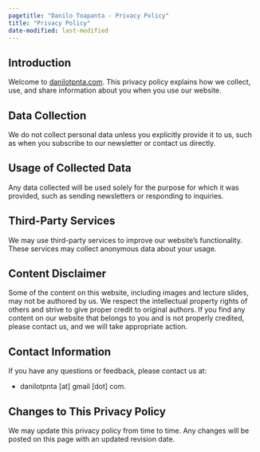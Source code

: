 ```yaml
---
pagetitle: "Danilo Toapanta - Privacy Policy"
title: "Privacy Policy"
date-modified: last-modified
---
```


## Introduction
Welcome to [danilotpnta.com](https://www.danilotpnta.com/). This privacy policy explains how we collect, use, and share information about you when you use our website.

## Data Collection
We do not collect personal data unless you explicitly provide it to us, such as when you subscribe to our newsletter or contact us directly.

## Usage of Collected Data
Any data collected will be used solely for the purpose for which it was provided, such as sending newsletters or responding to inquiries.

## Third-Party Services
We may use third-party services to improve our website's functionality. These services may collect anonymous data about your usage.

## Content Disclaimer
Some of the content on this website, including images and lecture slides, may not be authored by us. We respect the intellectual property rights of others and strive to give proper credit to original authors. If you find any content on our website that belongs to you and is not properly credited, please contact us, and we will take appropriate action.

## Contact Information
If you have any questions or feedback, please contact us at:

- danilotpnta [at] gmail [dot] com.

## Changes to This Privacy Policy
We may update this privacy policy from time to time. Any changes will be posted on this page with an updated revision date.



